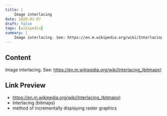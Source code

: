 ```yaml
---
title: |
    Image interlacing
date: 2020-03-07
draft: false
tags: [wikipedia]
summary: |
    Image interlacing. See: https://en.m.wikipedia.org/wiki/Interlacing_(bitmaps)
---
```


## Content

Image interlacing. See: https://en.m.wikipedia.org/wiki/Interlacing_(bitmaps)

## Link Preview

- https://en.m.wikipedia.org/wiki/Interlacing_(bitmaps)
- Interlacing (bitmaps)
- method of incrementally displaying raster graphics

